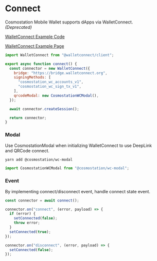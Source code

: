 # Connect

Cosmostation Mobile Wallet supports dApps via WalletConnect._(Deprecated)_

[WalletConnect Example Code](https://github.com/cosmostation/cosmostation-dapps-example/tree/main/examples/cosmos-example)

[WalletConnect Example Page](https://cosmos-example.dev.cosmostation.io/)

```js
import WalletConnect from "@walletconnect/client";

export async function connect() {
  const connector = new WalletConnect({
    bridge: "https://bridge.walletconnect.org",
    signingMethods: [
      "cosmostation_wc_accounts_v1",
      "cosmostation_wc_sign_tx_v1",
    ],
    qrcodeModal: new CosmostationWCModal(),
  });

  await connector.createSession();

  return connector;
}
```

### Modal

Use CosmostationModal when initializing WalletConnect to use DeepLink and QRCode connect.

```bash filename="install"
yarn add @cosmostation/wc-modal
```

```js
import CosmostationWCModal from "@cosmostation/wc-modal";
```

### Event

By implementing connect/disconnect event, handle connect state event.

```js
const connector = await connect();

connector.on("connect", (error, payload) => {
  if (error) {
    setConnected(false);
    throw error;
  }
  setConnected(true);
});

connector.on("disconnect", (error, payload) => {
  setConnected(false);
});
```
